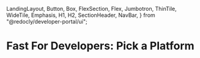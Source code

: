  LandingLayout,
  Button,
  Box,
  FlexSection,
  Flex,
  Jumbotron,
  ThinTile,
  WideTile,
  Emphasis,
  H1,
  H2,
  SectionHeader,
  NavBar,
} from "@redocly/developer-portal/ui";

# Fast For Developers: Pick a Platform

<Box id="platforms-page">
  <FlexSection justifyContent="space-around" flexWrap="wrap">
    <WideTile
      icon={woo}
      to="/developer-portal/for-developers/woocommerce"
      header="WooCommerce"
    ></WideTile>
    <WideTile
      icon={bigCommerce}
      to="/developer-portal/for-developers/bigcommerce"
      header="BigCommerce"
    ></WideTile>
    <WideTile
      icon={magento}
      to="/developer-portal/for-developers/magento"
      header="Magento"
    ></WideTile>
    <WideTile
      icon={salesforce}
      to="/developer-portal/for-developers/salesforce"
      header="Salesforce Cloud"
    ></WideTile>
    <WideTile
      to="/developer-portal/for-developers/custom-integration"
      header="Custom Integration with Fast API"
    ></WideTile>
  </FlexSection>
</Box>
